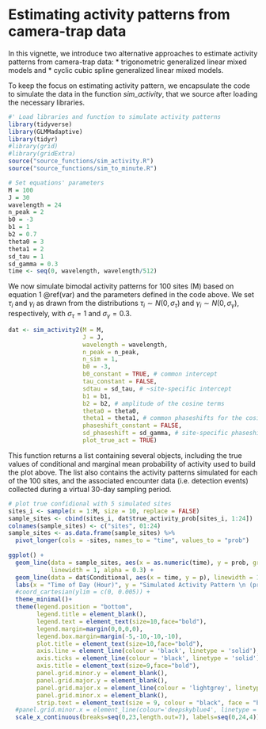 # Estimating activity patterns from camera-trap data {#est}

In this vignette, we introduce two alternative approaches to estimate activity patterns
from camera-trap data:
* trigonometric generalized linear mixed models and
* cyclic cubic spline generalized linear mixed models. 

To keep the focus on estimating activity pattern, we encapsulate the code to simulate the data in the function *sim_activity*, that we source after loading the necessary libraries. 

```r
#' Load libraries and function to simulate activity patterns
library(tidyverse)
library(GLMMadaptive)
library(tidyr)
#library(grid)
#library(gridExtra)
source("source_functions/sim_activity.R")
source("source_functions/sim_to_minute.R")

# Set equations' parameters
M = 100
J = 30
wavelength = 24
n_peak = 2
b0 = -3
b1 = 1 
b2 = 0.7
theta0 = 3
theta1 = 2 
sd_tau = 1
sd_gamma = 0.3
time <- seq(0, wavelength, wavelength/512)
```

We now simulate bimodal activity patterns for 100 sites (M) based on equation 1 \@ref(var) and the parameters defined in the code above. We set $\tau_i$ and 
$\gamma_i$ as drawn from the distributions $\tau_i \sim N(0,\sigma_\tau)$ and $\gamma_i \sim N(0,\sigma_\gamma)$, respectively, with $\sigma_\tau = 1$ and $\sigma_\gamma = 0.3$. 

```r
dat <- sim_activity2(M = M, 
                     J = J, 
                     wavelength = wavelength, 
                     n_peak = n_peak, 
                     n_sim = 1, 
                     b0 = -3, 
                     b0_constant = TRUE, # common intercept
                     tau_constant = FALSE, 
                     sdtau = sd_tau, # ~site-specific intercept
                     b1 = b1, 
                     b2 = b2, # amplitude of the cosine terms 
                     theta0 = theta0, 
                     theta1 = theta1, # common phaseshifts for the cosine terms
                     phaseshift_constant = FALSE, 
                     sd_phaseshift = sd_gamma, # site-specific phaseshift (equal for both cosine terms)
                     plot_true_act = TRUE)

```

This function returns a list containing several objects, including the true values of conditional and marginal
mean probability of activity used to build the plot above. The list also contains the activity patterns simulated for each of the 100 sites, and the associated encounter data (i.e. detection events) collected during a virtual 30-day sampling period. 

```r
# plot true confidional with 5 simulated sites
sites_i <- sample(x = 1:M, size = 10, replace = FALSE)
sample_sites <- cbind(sites_i, dat$true_activity_prob[sites_i, 1:24]) 
colnames(sample_sites) <- c("sites", 01:24)
sample_sites <- as.data.frame(sample_sites) %>% 
  pivot_longer(cols = -sites, names_to = "time", values_to = "prob")
  
ggplot() +
  geom_line(data = sample_sites, aes(x = as.numeric(time), y = prob, group = sites, color = as.factor(sites)), 
            linewidth = 1, alpha = 0.3) +
  geom_line(data = dat$Conditional, aes(x = time, y = p), linewidth = 1, color = "red", inherit.aes = TRUE) +
  labs(x = "Time of Day (Hour)", y = "Simulated Activity Pattern \n (probability)", title = "Simulated data")+
  #coord_cartesian(ylim = c(0, 0.005)) +
  theme_minimal()+
  theme(legend.position = "bottom",
        legend.title = element_blank(),
        legend.text = element_text(size=10,face="bold"),
        legend.margin=margin(0,0,0,0),
        legend.box.margin=margin(-5,-10,-10,-10),
        plot.title = element_text(size=10,face="bold"),
        axis.line = element_line(colour = 'black', linetype = 'solid'),
        axis.ticks = element_line(colour = 'black', linetype = 'solid'),
        axis.title = element_text(size=9,face="bold"),
        panel.grid.minor.y = element_blank(),
        panel.grid.major.y = element_blank(),
        panel.grid.major.x = element_line(colour = 'lightgrey', linetype = 'dashed', linewidth=0.5),
        panel.grid.minor.x = element_blank(),
        strip.text = element_text(size = 9, colour = "black", face = "bold", hjust = 0))+
  #panel.grid.minor.x = element_line(colour='deepskyblue4', linetype = 'dotted', size=0.35))+
  scale_x_continuous(breaks=seq(0,23,length.out=7), labels=seq(0,24,4))
```